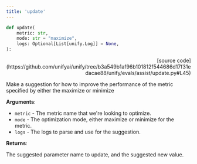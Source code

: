 ```yaml
---
title: 'update'
---
```


```python
def update(
    metric: str,
    mode: str = "maximize",
    logs: Optional[List[unify.Log]] = None,
):
```

<p align="right">[source code](https://github.com/unifyai/unify/tree/b3a549b1af96b101812f544686d17f31edacae88/unify/evals/assist/update.py#L45)</p>

Make a suggestion for how to improve the performance of the metric specified by
either the maximize or minimize

**Arguments**:

- `metric` - The metric name that we're looking to optimize.
- `mode` - The optimization mode, either maximize or minimize for the metric.
- `logs` - The logs to parse and use for the suggestion.



**Returns**:

The suggested parameter name to update, and the suggested new value.